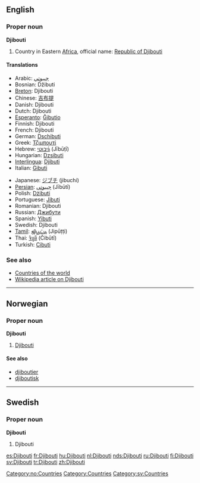==English==

===Proper noun===
'''Djibouti'''

# Country in Eastern [[Africa]], official name: [[Republic of Djibouti]]

====Translations====
{{top}}
*Arabic: [[جيبوتي]]
*Bosnian: Džibuti {{m}}
*[[Breton]]: Djibouti
*Chinese: [[吉布提]]
*Danish: Djibouti
*Dutch: Djibouti
*[[Esperanto]]: [[Ĝibutio]]
*Finnish: Djibouti
*French: Djibouti
*German: [[Dschibuti]]
*Greek: [[Τζιμπουτί]]
*Hebrew: [[ג֜יבוטי]] (Jībūṭī)
*Hungarian: [[Dzsibuti]]
*[[Interlingua]]: [[Djibuti]]
*Italian: [[Gibuti]]
{{mid}}
*Japanese: [[ジブチ]] (jibuchi)
*[[Persian]]: [[جیبوتی]] (Jībūtī)
*Polish: [[Dżibuti]]
*Portuguese: [[Jibuti]]
*Romanian: Djibouti
*Russian: [[Джибути]]
*Spanish: [[Yibuti]]
*Swedish: Djibouti
*[[Tamil]]: [[ஜிபூட்டி]] (Jipūṭṭi)
*Thai: [[จิบูตี]] (Čibūtī)
*Turkish: [[Cibuti]]
{{bottom}}

===See also===
*[[Countries of the world]]
*[[w:Djibouti|Wikipedia article on Djibouti]]

----

==Norwegian==

===Proper noun===
[[Category:no:Countries]]
'''Djibouti'''

# [[#English|Djibouti]]

====See also====
*[[djiboutier]]
*[[djiboutisk]]

----

==Swedish==

===Proper noun===
'''Djibouti'''

# Djibouti

[[Category:Countries]]
[[Category:sv:Countries]]

[[es:Djibouti]]
[[fr:Djibouti]]
[[hu:Djibouti]]
[[nl:Djibouti]]
[[nds:Djibouti]]
[[ru:Djibouti]]
[[fi:Djibouti]]
[[sv:Djibouti]]
[[tr:Djibouti]]
[[zh:Djibouti]]